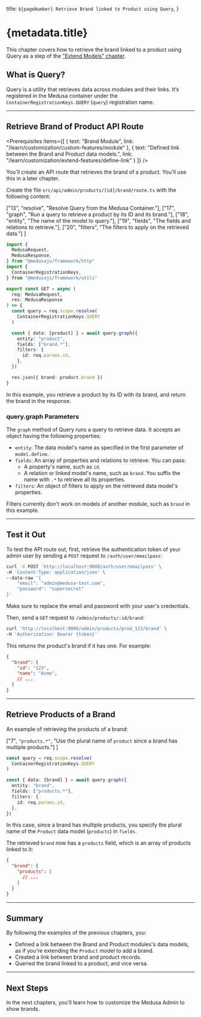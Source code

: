 
  title: `${pageNumber} Retrieve Brand linked to Product using Query`,
}

# {metadata.title}

<Note title="Example Chapter">

This chapter covers how to retrieve the brand linked to a product using Query as a step of the ["Extend Models" chapter](../page.mdx).

</Note>

## What is Query?

Query is a utility that retrieves data across modules and their links. It’s registered in the Medusa container under the `ContainerRegistrationKeys.QUERY` (`query`) registration name.

---

## Retrieve Brand of Product API Route

<Prerequisites
  items={[
    {
      text: "Brand Module",
      link: "/learn/customization/custom-features/module"
    },
    {
      text: "Defined link between the Brand and Product data models.",
      link: "/learn/customization/extend-features/define-link"
    }
  ]}
/>

You'll create an API route that retrieves the brand of a product. You'll use this in a later chapter.

Create the file `src/api/admin/products/[id]/brand/route.ts` with the following content:

  ["13", "resolve", "Resolve Query from the Medusa Container."],
  ["17", "graph", "Run a query to retrieve a product by its ID and its brand."],
  ["18", "entity", "The name of the model to query."],
  ["19", "fields", "The fields and relations to retrieve."],
  ["20", "filters", "The filters to apply on the retrieved data."]
]

```ts title="src/api/admin/products/[id]/brand/route.ts" highlights={highlights} collapsibleLines="1-8" expandButtonLabel="Show Imports"
import {
  MedusaRequest,
  MedusaResponse,
} from "@medusajs/framework/http"
import {
  ContainerRegistrationKeys,
} from "@medusajs/framework/utils"

export const GET = async (
  req: MedusaRequest,
  res: MedusaResponse
) => {
  const query = req.scope.resolve(
    ContainerRegistrationKeys.QUERY
  )

  const { data: [product] } = await query.graph({
    entity: "product",
    fields: ["brand.*"],
    filters: {
      id: req.params.id,
    },
  })

  res.json({ brand: product.brand })
}
```

In this example, you retrieve a product by its ID with its brand, and return the brand in the response.

### query.graph Parameters

The `graph` method of Query runs a query to retrieve data. It accepts an object having the following properties:

- `entity`: The data model's name as specified in the first parameter of `model.define`.
- `fields`: An array of properties and relations to retrieve. You can pass:
    - A property's name, such as `id`.
    - A relation or linked model's name, such as `brand`. You suffix the name with `.*` to retrieve all its properties.
- `filters`: An object of filters to apply on the retrieved data model's properties.

<Note>

Filters currently don't work on models of another module, such as `brand` in this example.

</Note>

---

## Test it Out

To test the API route out, first, retrieve the authentication token of your admin user by sending a `POST` request to `/auth/user/emailpass`:

```bash
curl -X POST 'http://localhost:9000/auth/user/emailpass' \
-H 'Content-Type: application/json' \
--data-raw '{
    "email": "admin@medusa-test.com",
    "password": "supersecret"
}'
```

Make sure to replace the email and password with your user's credentials.

Then, send a `GET` request to `/admin/products/:id/brand`:

```bash
curl 'http://localhost:9000/admin/products/prod_123/brand' \
-H 'Authorization: Bearer {token}'
```

This returns the product's brand if it has one. For example:

```json title="Example Response"
{
  "brand": {
    "id": "123",
    "name": "Acme",
    // ...
  }
}
```

---

## Retrieve Products of a Brand

An example of retrieving the products of a brand:

  ["7", `"products.*"`, "Use the plural name of `product` since a brand has multiple products."]
]

```ts highlights={brandProductsHighlights}
const query = req.scope.resolve(
  ContainerRegistrationKeys.QUERY
)

const { data: [brand] } = await query.graph({
  entity: "brand",
  fields: ["products.*"],
  filters: {
    id: req.params.id,
  },
})
```

In this case, since a brand has multiple products, you specify the plural name of the `Product` data model (`products`) in `fields`.

The retrieved `brand` now has a `products` field, which is an array of products linked to it:

```json title="Example Response"
{
  "brand": {
    "products": [
      // ...
    ]
  }
}
```

---

## Summary

By following the examples of the previous chapters, you:

- Defined a link between the Brand and Product modules's data models, as if you're extending the `Product` model to add a brand.
- Created a link between brand and product records.
- Queried the brand linked to a product, and vice versa.

---

## Next Steps

In the next chapters, you'll learn how to customize the Medusa Admin to show brands.